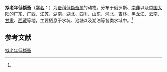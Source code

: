 {{Speciesbox
| name = 拟老年低额蚤
| status = 
| status_system = 
| image = 
| genus = Simocephalus
| species = vetuloides
| authority = (Sars, 1898)<ref name='id12308'>{{cite web| url =http://www.bioinfo.cn/db05/BjdwSpecies.php?action=view&id=12308| title =拟老年低额蚤| work =《中国动物物种编目数据库》| publisher =中国科学院微生物研究所| author =中国科学院动物研究所| accessdate =2009-04-28| deadurl =yes| archiveurl =https://web.archive.org/web/20160305005101/http://www.bioinfo.cn/db05/BjdwSpecies.php?action=view&id=12308| archivedate =2016-03-05}}</ref>
}}

'''拟老年低额蚤'''（[[学名|学名]]：{{lang|la|''Simocephalus vetuloides''}}）为[[蚤科|蚤科]][[低额蚤属|低额蚤属]]的动物。分布于俄罗斯、[[南非|南非]]以及[[中国大陆|中国大陆]]的[[广东|广东]]、[[广西|广西]]、[[江苏|江苏]]、[[湖南|湖南]]、[[湖北|湖北]]、[[四川|四川]]、[[山东|山东]]、[[河北|河北]]、[[吉林|吉林]]、[[黑龙江|黑龙江]]、[[云南|云南]]、[[甘肃|甘肃]]、[[西藏|西藏]]等地，主要栖息于水坑、池塘以及湖泊等各类水域中。<ref name='id12308'/>

== 参考文献 ==
{{reflist}}

{{Wikispecies|Simocephalus vetuloides}}
{{Taxonbar|from=Q11077482}}

[[Category:低额蚤属|拟老年低额蚤]]


{{节肢动物小作品}}
